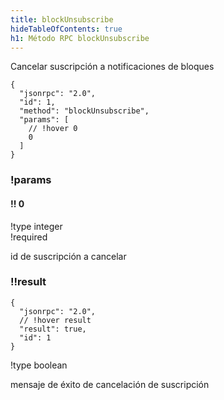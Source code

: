 ```yaml
---
title: blockUnsubscribe
hideTableOfContents: true
h1: Método RPC blockUnsubscribe
---
```


Cancelar suscripción a notificaciones de bloques

<APIMethod>

```jsonc !!request
{
  "jsonrpc": "2.0",
  "id": 1,
  "method": "blockUnsubscribe",
  "params": [
    // !hover 0
    0
  ]
}
```

### !params

#### !! 0

!type integer  
!required

id de suscripción a cancelar

### !!result

```jsonc !response
{
  "jsonrpc": "2.0",
  // !hover result
  "result": true,
  "id": 1
}
```

!type boolean

mensaje de éxito de cancelación de suscripción

</APIMethod>
